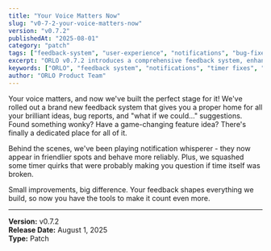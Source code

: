 ```yaml
---
title: "Your Voice Matters Now"
slug: "v0-7-2-your-voice-matters-now"
version: "v0.7.2"
publishedAt: "2025-08-01"
category: "patch"
tags: ["feedback-system", "user-experience", "notifications", "bug-fixes", "timer-improvements"]
excerpt: "ORLO v0.7.2 introduces a comprehensive feedback system, enhanced notification positioning, and timer reliability improvements to make your experience smoother and more responsive."
keywords: ["ORLO", "feedback system", "notifications", "timer fixes", "user experience", "v0.7.2"]
author: "ORLO Product Team"
---
```


Your voice matters, and now we've built the perfect stage for it! We've rolled out a brand new feedback system that gives you a proper home for all your brilliant ideas, bug reports, and "what if we could..." suggestions. Found something wonky? Have a game-changing feature idea? There's finally a dedicated place for all of it.

Behind the scenes, we've been playing notification whisperer - they now appear in friendlier spots and behave more reliably. Plus, we squashed some timer quirks that were probably making you question if time itself was broken.

Small improvements, big difference. Your feedback shapes everything we build, so now you have the tools to make it count even more.

---
**Version:** v0.7.2  
**Release Date:** August 1, 2025  
**Type:** Patch
